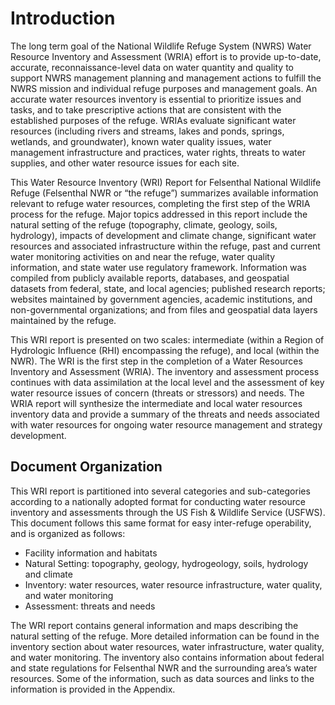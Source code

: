 # Introduction

The long term goal of the National Wildlife Refuge System (NWRS) Water Resource Inventory and Assessment (WRIA) effort is to provide up-to-date, accurate, reconnaissance-level data on water quantity and quality to support NWRS management planning and management actions to fulfill the NWRS mission and individual refuge purposes and management goals. An accurate water resources inventory is essential to prioritize issues and tasks, and to take prescriptive actions that are consistent with the established purposes of the refuge. WRIAs evaluate significant water resources (including rivers and streams, lakes and ponds, springs, wetlands, and groundwater), known water quality issues, water management infrastructure and practices, water rights, threats to water supplies, and other water resource issues for each site. 

This Water Resource Inventory (WRI) Report for Felsenthal National Wildlife Refuge (Felsenthal NWR or “the refuge”) summarizes available information relevant to refuge water resources, completing the first step of the WRIA process for the refuge. Major topics addressed in this report include the natural setting of the refuge (topography, climate, geology, soils, hydrology), impacts of development and climate change, significant water resources and associated infrastructure within the refuge, past and current water monitoring activities on and near the refuge, water quality information, and state water use regulatory framework. Information was compiled from publicly available reports, databases, and geospatial datasets from federal, state, and local agencies; published research reports; websites maintained by government agencies, academic institutions, and non-governmental organizations; and from files and geospatial data layers maintained by the refuge. 

This WRI report is presented on two scales: intermediate (within a Region of Hydrologic Influence (RHI) encompassing the refuge), and local (within the NWR). The WRI is the first step in the completion of a Water Resources Inventory and Assessment (WRIA). The inventory and assessment process continues with data assimilation at the local level and the assessment of key water resource issues of concern (threats or stressors) and needs. The WRIA report will synthesize the intermediate and local water resources inventory data and provide a summary of the threats and needs associated with water resources for ongoing water resource management and strategy development.

## Document Organization

This WRI report is partitioned into several categories and sub-categories according to a nationally adopted format for conducting water resource inventory and assessments through the US Fish & Wildlife Service (USFWS). This document follows this same format for easy inter-refuge operability, and is organized as follows:

- Facility information and habitats
- Natural Setting: topography, geology, hydrogeology, soils, hydrology and climate
- Inventory: water resources, water resource infrastructure, water quality, and water monitoring
- Assessment: threats and needs

The WRI report contains general information and maps describing the natural setting of the refuge. More detailed information can be found in the inventory section about water resources, water infrastructure, water quality, and water monitoring. The inventory also contains information about federal and state regulations for Felsenthal NWR and the surrounding area’s water resources. Some of the information, such as data sources and links to the information is provided in the Appendix.
 
